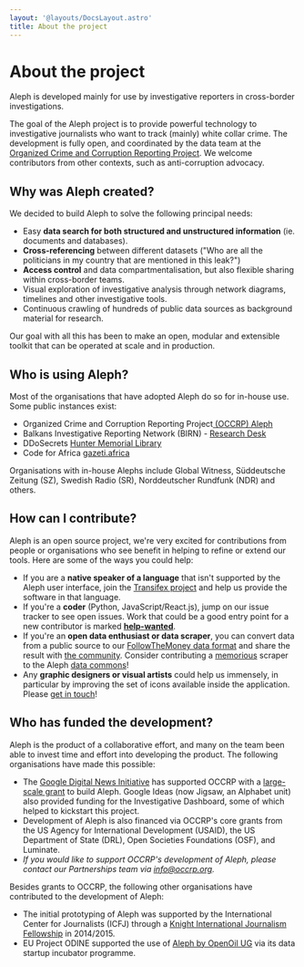 ```yaml
---
layout: '@layouts/DocsLayout.astro'
title: About the project
---
```


# About the project

<p class="lead">
  Aleph is developed mainly for use by investigative reporters in cross-border
  investigations.
</p>

The goal of the Aleph project is to provide powerful technology to investigative journalists who want to track \(mainly\) white collar crime. The development is fully open, and coordinated by the data team at the [Organized Crime and Corruption Reporting Project](https://occrp.org). We welcome contributors from other contexts, such as anti-corruption advocacy.

## Why was Aleph created?

We decided to build Aleph to solve the following principal needs:

- Easy **data search for both structured and unstructured information** \(ie. documents and databases\).
- **Cross-referencing** between different datasets \("Who are all the politicians in my country that are mentioned in this leak?"\)
- **Access control** and data compartmentalisation, but also flexible sharing within cross-border teams.
- Visual exploration of investigative analysis through network diagrams, timelines and other investigative tools.
- Continuous crawling of hundreds of public data sources as background material for research.

Our goal with all this has been to make an open, modular and extensible toolkit that can be operated at scale and in production.

## Who is using Aleph?

Most of the organisations that have adopted Aleph do so for in-house use. Some public instances exist:

- Organized Crime and Corruption Reporting Project[ \(OCCRP\) Aleph](https://aleph.occrp.org)
- Balkans Investigative Reporting Network \(BIRN\) - [Research Desk](https://source.bird.tools/)
- DDoSecrets [Hunter Memorial Library](https://hunter.ddosecrets.com/)
- Code for Africa [gazeti.africa](https://gazeti.africa/)

Organisations with in-house Alephs include Global Witness, Süddeutsche Zeitung \(SZ\), Swedish Radio \(SR\), Norddeutscher Rundfunk \(NDR\) and others.

## How can I contribute?

Aleph is an open source project, we're very excited for contributions from people or organisations who see benefit in helping to refine or extend our tools. Here are some of the ways you could help:

- If you are a **native speaker of a language** that isn't supported by the Aleph user interface, join the [Transifex project](https://www.transifex.com/aleph/) and help us provide the software in that language.
- If you're a **coder** \(Python, JavaScript/React.js\), jump on our issue tracker to see open issues. Work that could be a good entry point for a new contributor is marked [**help-wanted**](https://github.com/alephdata/aleph/labels/help-wanted).
- If you're an **open data enthusiast or data scraper**, you can convert data from a public source to our [FollowTheMoney data format](/developers/followthemoney/) and share the result with [the community](/get-in-touch). Consider contributing a [memorious](/developers/memorious) scraper to the Aleph [data commons](/developers/datacommons)!
- Any **graphic designers or visual artists** could help us immensely, in particular by improving the set of icons available inside the application. Please [get in touch](/get-in-touch)!

## Who has funded the development?

Aleph is the product of a collaborative effort, and many on the team been able to invest time and effort into developing the product. The following organisations have made this possible:

- The [Google Digital News Initiative](https://newsinitiative.withgoogle.com/) has supported OCCRP with a [large-scale grant](https://newsinitiative.withgoogle.com/dnifund/dni-projects/turnkey-data-platform-investigative-teams/) to build Aleph. Google Ideas \(now Jigsaw, an Alphabet unit\) also provided funding for the Investigative Dashboard, some of which helped to kickstart this project.
- Development of Aleph is also financed via OCCRP's core grants from the US Agency for International Development \(USAID\), the US Department of State \(DRL\), Open Societies Foundations \(OSF\), and Luminate.
- _If you would like to support OCCRP's development of Aleph, please contact our Partnerships team via info@occrp.org._

Besides grants to OCCRP, the following other organisations have contributed to the development of Aleph:

- The initial prototyping of Aleph was supported by the International Center for Journalists \(ICFJ\) through a [Knight International Journalism Fellowship](https://www.icfj.org/our-work/knight/profiles/friedrich-lindenberg) in 2014/2015.
- EU Project ODINE supported the use of [Aleph by OpenOil UG](https://opendataincubator.eu/category/openoil/) via its data startup incubator programme.
